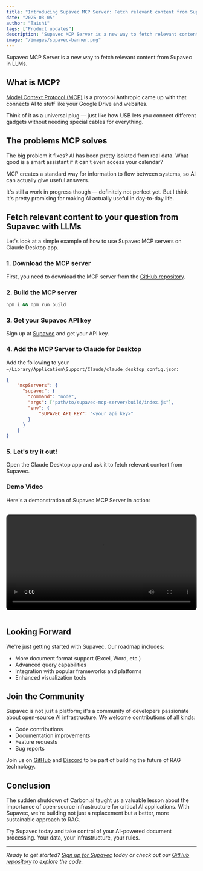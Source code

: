 ```yaml
---
title: "Introducing Supavec MCP Server: Fetch relevant content from Supavec in LLMs"
date: "2025-03-05"
author: "Taishi"
tags: ["Product updates"]
description: "Supavec MCP Server is a new way to fetch relevant content from Supavec in LLMs"
image: "/images/supavec-banner.png"
---
```


Supavec MCP Server is a new way to fetch relevant content from Supavec in LLMs.

## What is MCP?


[Model Context Protocol (MCP)](https://www.anthropic.com/news/model-context-protocol) is a protocol Anthropic came up with that connects AI to stuff like your Google Drive and websites.

Think of it as a universal plug — just like how USB lets you connect different gadgets without needing special cables for everything.

## The problems MCP solves

The big problem it fixes? AI has been pretty isolated from real data. What good is a smart assistant if it can't even access your calendar?

MCP creates a standard way for information to flow between systems, so AI can actually give useful answers.

It's still a work in progress though — definitely not perfect yet. But I think it's pretty promising for making AI actually useful in day-to-day life. 

## Fetch relevant content to your question from Supavec with LLMs

Let's look at a simple example of how to use Supavec MCP servers on Claude Desktop app.

### 1. Download the MCP server

First, you need to download the MCP server from the [GitHub repository](https://github.com/taishikato/supavec-mcp-server).

### 2. Build the MCP server

```bash
npm i && npm run build
```

### 3. Get your Supavec API key

Sign up at [Supavec](https://www.supavec.com) and get your API key.

### 4. Add the MCP Server to Claude for Desktop

Add the following to your `~/Library/Application\Support/Claude/claude_desktop_config.json`:

```json
{
    "mcpServers": {
      "supavec": {
        "command": "node",
        "args": ["path/to/supavec-mcp-server/build/index.js"],
        "env": {
            "SUPAVEC_API_KEY": "<your api key>"
        }
      }
    }
}
```

### 5. Let's try it out!

Open the Claude Desktop app and ask it to fetch relevant content from Supavec.

### Demo Video

Here's a demonstration of Supavec MCP Server in action:

<video src="https://qxxlcbvvszqlusrmczke.supabase.co/storage/v1/object/public/public-files/mcp-demo.mp4" controls width="100%" style="border-radius: 8px; margin-top: 1rem; margin-bottom: 1rem;">Your browser does not support the video tag.</video>

## Looking Forward

We're just getting started with Supavec. Our roadmap includes:

- More document format support (Excel, Word, etc.)
- Advanced query capabilities
- Integration with popular frameworks and platforms
- Enhanced visualization tools

## Join the Community

Supavec is not just a platform; it's a community of developers passionate about open-source AI infrastructure. We welcome contributions of all kinds:

- Code contributions
- Documentation improvements
- Feature requests
- Bug reports

Join us on [GitHub](https://github.com/taishikato/supavec) and [Discord](https://go.supavec.com/discord) to be part of building the future of RAG technology.

## Conclusion

The sudden shutdown of Carbon.ai taught us a valuable lesson about the importance of open-source infrastructure for critical AI applications. With Supavec, we're building not just a replacement but a better, more sustainable approach to RAG.

Try Supavec today and take control of your AI-powered document processing. Your data, your infrastructure, your rules.

---

*Ready to get started? [Sign up for Supavec](https://www.supavec.com/login) today or check out our [GitHub repository](https://github.com/taishikato/supavec) to explore the code.*
